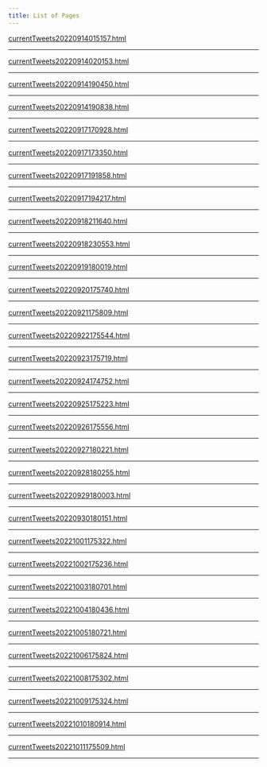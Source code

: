 ```yaml
---
title: List of Pages  
---
```



<a href='./pages/currentTweets20220914015157.html'>currentTweets20220914015157.html</a>


---



<a href='./pages/currentTweets20220914020153.html'>currentTweets20220914020153.html</a>


---



<a href='./pages/currentTweets20220914190450.html'>currentTweets20220914190450.html</a>


---



<a href='./pages/currentTweets20220914190838.html'>currentTweets20220914190838.html</a>


---



<a href='./pages/currentTweets20220917170928.html'>currentTweets20220917170928.html</a>


---



<a href='./pages/currentTweets20220917173350.html'>currentTweets20220917173350.html</a>


---



<a href='./pages/currentTweets20220917191858.html'>currentTweets20220917191858.html</a>


---



<a href='./pages/currentTweets20220917194217.html'>currentTweets20220917194217.html</a>


---



<a href='./pages/currentTweets20220918211640.html'>currentTweets20220918211640.html</a>


---



<a href='./pages/currentTweets20220918230553.html'>currentTweets20220918230553.html</a>


---



<a href='./pages/currentTweets20220919180019.html'>currentTweets20220919180019.html</a>


---



<a href='./pages/currentTweets20220920175740.html'>currentTweets20220920175740.html</a>


---



<a href='./pages/currentTweets20220921175809.html'>currentTweets20220921175809.html</a>


---



<a href='./pages/currentTweets20220922175544.html'>currentTweets20220922175544.html</a>


---



<a href='./pages/currentTweets20220923175719.html'>currentTweets20220923175719.html</a>


---



<a href='./pages/currentTweets20220924174752.html'>currentTweets20220924174752.html</a>


---



<a href='./pages/currentTweets20220925175223.html'>currentTweets20220925175223.html</a>


---



<a href='./pages/currentTweets20220926175556.html'>currentTweets20220926175556.html</a>


---



<a href='./pages/currentTweets20220927180221.html'>currentTweets20220927180221.html</a>


---



<a href='./pages/currentTweets20220928180255.html'>currentTweets20220928180255.html</a>


---



<a href='./pages/currentTweets20220929180003.html'>currentTweets20220929180003.html</a>


---



<a href='./pages/currentTweets20220930180151.html'>currentTweets20220930180151.html</a>


---



<a href='./pages/currentTweets20221001175322.html'>currentTweets20221001175322.html</a>


---



<a href='./pages/currentTweets20221002175236.html'>currentTweets20221002175236.html</a>


---



<a href='./pages/currentTweets20221003180701.html'>currentTweets20221003180701.html</a>


---



<a href='./pages/currentTweets20221004180436.html'>currentTweets20221004180436.html</a>


---



<a href='./pages/currentTweets20221005180721.html'>currentTweets20221005180721.html</a>


---



<a href='./pages/currentTweets20221006175824.html'>currentTweets20221006175824.html</a>


---



<a href='./pages/currentTweets20221008175302.html'>currentTweets20221008175302.html</a>


---



<a href='./pages/currentTweets20221009175324.html'>currentTweets20221009175324.html</a>


---



<a href='./pages/currentTweets20221010180914.html'>currentTweets20221010180914.html</a>


---



<a href='./pages/currentTweets20221011175509.html'>currentTweets20221011175509.html</a>


---



